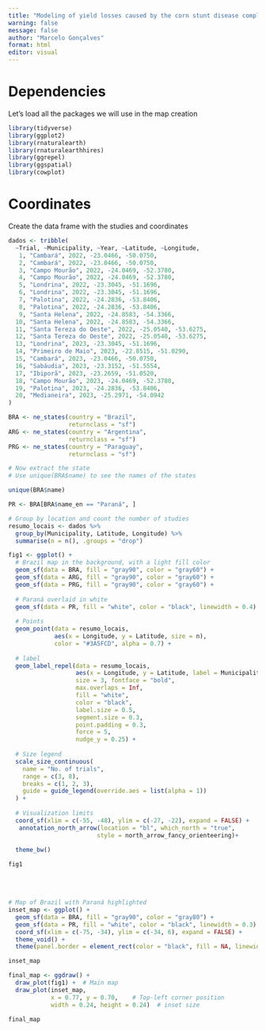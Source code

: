 ```yaml
---
title: "Modeling of yield losses caused by the corn stunt disease complex"
warning: false
message: false
author: "Marcelo Gonçalves"
format: html
editor: visual
---
```


# Dependencies

Let's load all the packages we will use in the map creation

```r
library(tidyverse)
library(ggplot2)
library(rnaturalearth)
library(rnaturalearthhires)
library(ggrepel)
library(ggspatial)
library(cowplot)
```

# Coordinates

Create the data frame with the studies and coordinates

```r

dados <- tribble(
  ~Trial, ~Municipality, ~Year, ~Latitude, ~Longitude,
   1, "Cambará", 2022, -23.0466, -50.0750,
   2, "Cambará", 2022, -23.0466, -50.0750,
   3, "Campo Mourão", 2022, -24.0469, -52.3780,
   4, "Campo Mourão", 2022, -24.0469, -52.3780,
   5, "Londrina", 2022, -23.3045, -51.1696,
   6, "Londrina", 2022, -23.3045, -51.1696,
   7, "Palotina", 2022, -24.2836, -53.8406,
   8, "Palotina", 2022, -24.2836, -53.8406,
   9, "Santa Helena", 2022, -24.8583, -54.3366,
  10, "Santa Helena", 2022, -24.8583, -54.3366,
  11, "Santa Tereza do Oeste", 2022, -25.0540, -53.6275,
  12, "Santa Tereza do Oeste", 2022, -25.0540, -53.6275,
  13, "Londrina", 2023, -23.3045, -51.1696,
  14, "Primeiro de Maio", 2023, -22.8515, -51.0290,
  15, "Cambará", 2023, -23.0466, -50.0750,
  16, "Sabáudia", 2023, -23.3152, -51.5554,
  17, "Ibiporã", 2023, -23.2659, -51.0520,
  18, "Campo Mourão", 2023, -24.0469, -52.3780,
  19, "Palotina", 2023, -24.2836, -53.8406,
  20, "Medianeira", 2023, -25.2971, -54.0942
)

```

```r

BRA <- ne_states(country = "Brazil",
                 returnclass = "sf")
ARG <- ne_states(country = "Argentina",
                 returnclass = "sf")
PRG <- ne_states(country = "Paraguay",
                 returnclass = "sf")

# Now extract the state
# Use unique(BRA$name) to see the names of the states

unique(BRA$name)

PR <- BRA[BRA$name_en == "Paraná", ]

# Group by location and count the number of studies
resumo_locais <- dados %>%
  group_by(Municipality, Latitude, Longitude) %>%
  summarise(n = n(), .groups = "drop")

fig1 <- ggplot() +
  # Brazil map in the background, with a light fill color
  geom_sf(data = BRA, fill = "gray90", color = "gray60") +
  geom_sf(data = ARG, fill = "gray90", color = "gray60") +
  geom_sf(data = PRG, fill = "gray90", color = "gray60") +
  
  # Paraná overlaid in white
  geom_sf(data = PR, fill = "white", color = "black", linewidth = 0.4) +
  
  # Points
  geom_point(data = resumo_locais,
             aes(x = Longitude, y = Latitude, size = n),
             color = "#3A5FCD", alpha = 0.7) +
  
  # label
  geom_label_repel(data = resumo_locais,
                   aes(x = Longitude, y = Latitude, label = Municipality),
                   size = 3, fontface = "bold",
                   max.overlaps = Inf,
                   fill = "white",
                   color = "black",
                   label.size = 0.5,
                   segment.size = 0.3,
                   point.padding = 0.3,
                   force = 5,
                   nudge_y = 0.25) +
  
  # Size legend
  scale_size_continuous(
    name = "No. of trials",
    range = c(3, 8),
    breaks = c(1, 2, 3),
    guide = guide_legend(override.aes = list(alpha = 1))
  ) +
  
  # Visualization limits
  coord_sf(xlim = c(-55, -48), ylim = c(-27, -22), expand = FALSE) +
   annotation_north_arrow(location = "bl", which_north = "true",
                         style = north_arrow_fancy_orienteering)+
  
  theme_bw()

fig1
```

\
\

```r
# Map of Brazil with Paraná highlighted
inset_map <- ggplot() +
  geom_sf(data = BRA, fill = "gray90", color = "gray80") +
  geom_sf(data = PR, fill = "white", color = "black", linewidth = 0.3) +
  coord_sf(xlim = c(-75, -34), ylim = c(-34, 6), expand = FALSE) +
  theme_void() +
  theme(panel.border = element_rect(color = "black", fill = NA, linewidth = 0.8))

inset_map
```

```r
final_map <- ggdraw() +
  draw_plot(fig1) +  # Main map
  draw_plot(inset_map, 
            x = 0.77, y = 0.70,    # Top-left corner position
            width = 0.24, height = 0.24)  # inset size

final_map
```
